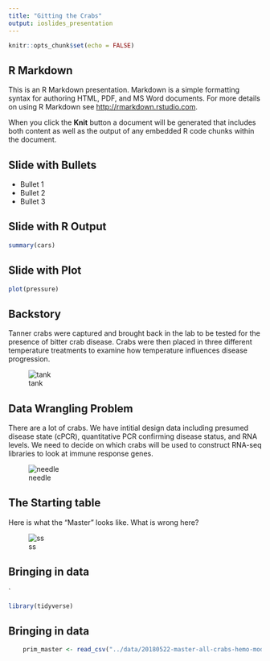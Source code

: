 ```yaml
---
title: "Gitting the Crabs"
output: ioslides_presentation
---
```


```r
knitr::opts_chunk$set(echo = FALSE)
```

## R Markdown

This is an R Markdown presentation. Markdown is a simple formatting syntax for authoring HTML, PDF, and MS Word documents. For more details on using R Markdown see <http://rmarkdown.rstudio.com>.

When you click the **Knit** button a document will be generated that includes both content as well as the output of any embedded R code chunks within the document.

## Slide with Bullets

- Bullet 1
- Bullet 2
- Bullet 3

## Slide with R Output

```r
summary(cars)
```

## Slide with Plot

```r
plot(pressure)
```


## Backstory 
Tanner crabs were captured and brought back in the lab to be tested for the presence of bitter crab disease. Crabs were then placed in three different temperature treatments to examine how temperature influences disease progression.     

![tank](img/tank.jpg)


## Data Wrangling Problem
There are a lot of crabs. We have intitial design data including presumed disease state (cPCR), quantitative PCR confirming disease status, and RNA levels. We need to decide on which crabs will be used to construct RNA-seq libraries to look at immune response genes. 

![needle](img/needle.jpg)


## The Starting table

Here is what the "Master" looks like. What is wrong here?

![ss](img/master.png)

## Bringing in data

`

```r
library(tidyverse)
```


## Bringing in data

```r
    prim_master <- read_csv("../data/20180522-master-all-crabs-hemo-mod3.csv")
```

